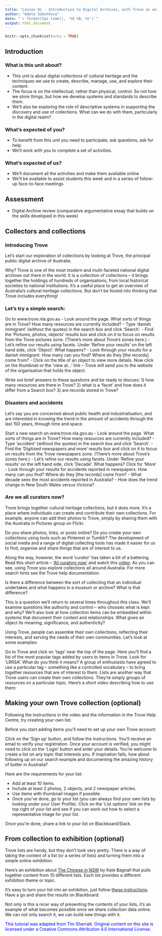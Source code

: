 ```yaml
---
title: "Lesson 01 - Introduction to Digital Archives, with Trove as an example"
author: "Adela Sobotkova"
date: "`r format(Sys.time(), '%d %B, %Y')`"
output: html_document
---
```


```r
knitr::opts_chunk$set(echo = TRUE)
```

## Introduction


### What is this unit about?  
- This unit is about digital collections of cultural heritage and the techniques we use to create, describe, manage, use, and explore their content.
- The focus is on the intellectual, rather than physical, control. So not how we store things, but how we develop systems and standards to describe them.
- We’ll also be exploring the role of descriptive systems in supporting the discovery and use of collections. What can we do with them, particularly in the digital realm?

### What’s expected of you?
- To benefit from this unit you need to participate, ask questions, ask for help.
- We’ll work with you to complete a set of activities.

### What’s expected of us?
- We’ll document all the activities and make them available online 
- We’ll be available to assist students this week and in a series of follow-up face-to-face meetings

## Assessment
- Digital Archive review (comparative argumentative essay that builds on the skills developed in this week)

## Collectors and collections
### Introducing Trove
Let’s start our exploration of collections by looking at Trove, the principal public digital archive of Australia.

Why? Trove is one of the most modern and multi-faceted national digital archives out there in the world. It is a collection of collections – it brings together the holdings of hundreds of organisations, from local historical societies to national institutions. It’s a useful place to get an overview of Australia’s cultural heritage collections. But don’t be fooled into thinking that Trove includes everything! 

### Let’s try a simple search:

Go to www.trove.nla.gov.au
- Look around the page. What sorts of things are in Trove? How many resources are currently included? 
- Type ‘danish immigrant’ (without the quotes) in the search box and click ‘Search’.
- Find the ‘Pictures, photos, objects’ results box and click on it to focus on results from the Trove pictures zone. (There’s more about Trove’s zones here.)
- Let’s refine our results using facets. Under ‘Refine your results’ on the left hand side, click ‘Object’. What happens?
- Look through your results for a danish immigrant. How many can you find? Where do they [the records] come from?
- Click on the title of an object to view more details. Now click on the thumbnail or the ‘view at…’ link – Trove will send you to the website of the organisation that holds the object.

Write out brief answers to these questions and be ready to discuss:
1) how many resources are there in Trove?
2) what is a 'facet' and how does it differ from a Search box?
3) are records stored in Trove?

### Disasters and accidents

Let's say you are concerned about public health and industrialisation, and are interested in knowing the trend in the amount of accidents through the last 150 years, through time and space. 

Start a new search on www.trove.nla.gov.au
- Look around the page. What sorts of things are in Trove? How many resources are currently included? 
- Type ‘accident’ (without the quotes) in the search box and click ‘Search’.
- Find the ‘Digitised newspapers and more’ results box and click on it to focus on results from the Trove newspapers zone. (There’s more about Trove’s zones here.)
- Let’s refine our results using facets. Under ‘Refine your results’ on the left hand side, click ‘Decade’. What happens? Click for 'More'
- Look through your results for accidents reported in newspapers. How many can you find? Where do they [the records] come from?
- What decade sees the most accidents reported in Australia?
- How does the trend change in New South Wales versus Victoria?


### Are we all curators now?
Trove brings together cultural heritage collections, but it does more. It’s a place where individuals can create and contribute their own collections. For example, anyone can add their photos to Trove, simply by sharing them with the Australia in Pictures group on Flickr.

Do you share photos, links, or posts online? Do you create your own collections using tools such as Pinterest or Tumblr? The development of social media and a range of digital collecting tools has made it easier for us to find, organise and share things that are of interest to us.

Along the way, however, the word ‘curator’ has taken a bit of a battering. Read this short article – [‘All curators now’](/url https://www.1843magazine.com/content/ideas/anthony-gardner/all-curators-now) and watch this [video]():
As you can see, using Trove you explore collections all around Australia. For more search hints see the Trove help documentation.


Is there a difference between the sort of collecting that an individual undertakes and what happens in a museum or archive? What is that difference?

This is a question we’ll return to several times throughout this class. We’ll examine questions like authority and control – who chooses what is kept and why? We’ll also look at how collection items can be embedded within systems that document their context and relationships. What gives an object its meaning, significance, and authenticity?

Using Trove, people can assemble their own collections, reflecting their interests, and serving the needs of their own communities. Let’s look at some examples:

Go to Trove and click on ‘tags’ near the top of the page. Here you’ll find a list of the most popular tags added by users to items in Trove.
Look for ‘LRRSA’. What do you think it means? 
A group of enthusiasts have agreed to use a particular tag – something like a controlled vocabulary – to bring together resources that are of interest to them.
Lists are another way that Trove users can create their own collections. They’re simply groups of resources on a particular topic. Here’s a short video describing how to use them:

## Making your own Trove collection (optional)
Following the instructions in the video and the information in the Trove Help Centre, try creating your own list.

Before you start adding items you’ll need to set up your own Trove account:

Click on the ‘Sign up’ button, and follow the instructions. You’ll receive an email to verify your registration.
Once your account is verified, you might need to click on the ‘Login’ button and enter your details.
You’re welcome to create a list on any topic that interests you. If inspiration fails, how about following up on our search example and documenting the amazing history of butter in Australia?

Here are the requirements for your list:

- Add at least 10 items.
- Include at least 2 photos, 2 objects, and 2 newspaper articles.
- Use items with thumbnail images if possible.
- Once you’ve done, go to your list (you can always find your own lists by looking under your User Profile). Click on the ‘List options’ link on the top right of your list and see if you can work out how to select a representative image for your list.

Once you’re done, share a link to your list on Blackboard/Slack.

## From collection to exhibition (optional)

Trove lists are handy, but they don’t look very pretty. There is a way of taking the content of a list (or a series of lists) and turning them into a simple online exhibition.

Here’s an exhibition about [The Chinese in NSW](http://baibi.github.io/chinese-in-nsw-in-pictures/#/) by Kate Bagnall that pulls together content from 10 different lists. Each list provides a different exhibition theme or topic.

It’s easy to turn your list into an exhibition, just follow [these instructions](https://github.com/wragge/diy-trove-exhibition). Have a go and share the results on Blackboard.

Not only is this a nicer way of presenting the contents of your lists, it’s an example of what becomes possible once we share collection data online. We can not only search it, we can build new things with it. 


<font color="blue">
This tutorial was adapted from Tim Sherratt. Original content on this site is licensed under a Creative Commons Attribution 4.0 International License.
</font>